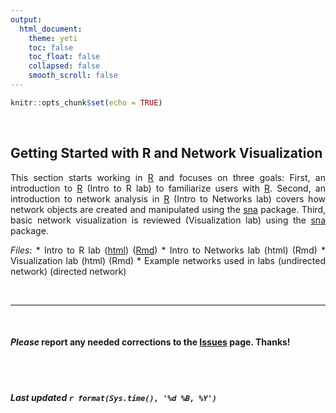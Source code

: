 ```yaml
---
output: 
  html_document:
    theme: yeti
    toc: false
    toc_float: false
    collapsed: false
    smooth_scroll: false
---
```


<style>
body {
text-align: justify}
</style>

```r
knitr::opts_chunk$set(echo = TRUE)
```
<br>

## Getting Started with R and Network Visualization

This section starts working in [R](http://cran.r-project.org/) and focuses on three goals: First, an introduction to [R](http://cran.r-project.org/) (Intro to R lab) to familiarize users with [R](http://cran.r-project.org/). Second, an introduction to network analysis in [R](http://cran.r-project.org/) (Intro to Networks lab) covers how network objects are created and manipulated using the [sna](https://cran.r-project.org/web/packages/sna/index.html) package. Third, basic network visualization is reviewed (Visualization lab) using the [sna](https://cran.r-project.org/web/packages/sna/index.html) package.

*Files*:
* Intro to R lab ([html](labs/CRJ_605_Networks_1_INTRO_R_lab.html)) ([Rmd](labs/CRJ_605_Networks_1_INTRO_R_lab.Rmd))
* Intro to Networks lab (html) (Rmd)
* Visualization lab (html) (Rmd)
* Example networks used in labs (undirected network) (directed network)

<br>

____

<br>

#### ***Please*** report any needed corrections to the [Issues](https://github.com/jacobtnyoung/SAND/issues) page. Thanks!

<br>
<br>


###### ***Last updated `r format(Sys.time(), '%d %B, %Y')`***
